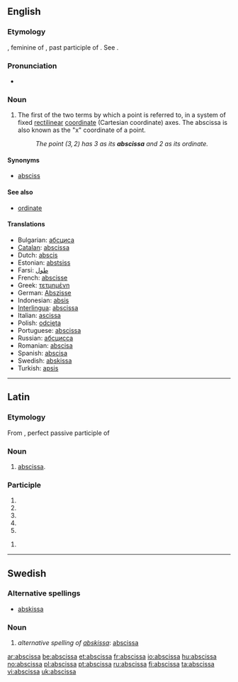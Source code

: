 ==English==

===Etymology===
{{etyl|la}}, feminine of {{term|abscissus}}, past participle of {{term|abscindere||to cut off}}. See {{term|abscind}}.

===Pronunciation===
* {{audio|en-us-abscissa.ogg|Audio (US)}}

===Noun===
{{en-noun|pl2=abscissae}}

# {{geometry}} The first of the two terms by which a point is referred to, in a system of fixed [[rectilinear]] [[coordinate]] (Cartesian coordinate) axes. The abscissa is also known as the "x" coordinate of a point.
#: ''The point <math>(3,2)</math> has 3 as its '''abscissa''' and 2 as its ordinate.''

====Synonyms====
* [[absciss]]

====See also====
* [[ordinate]]

====Translations====
* Bulgarian: [[абсциса]] {{f}}
* [[Catalan]]: [[abscissa]] {{f}}
* Dutch: [[abscis]] {{f}}
* Estonian: [[abstsiss]]
* Farsi: [[طول]]
* French: [[abscisse]] {{f}}
* Greek: [[τετμημένη]] {{f}}
* German: [[Abszisse]] {{f}}
* Indonesian: [[absis]]
* [[Interlingua]]: [[abscissa]]
* Italian: [[ascissa]] {{f}}
* Polish: [[odcięta]]
* Portuguese: [[abscissa]]
* Russian: [[абсцисса]] {{f}}
* Romanian: [[abscisa]] {{f}}
* Spanish: [[abscisa]]{{f}}
* Swedish: [[abskissa]] {{c}}
* Turkish: [[apsis]]

----

==Latin==

===Etymology===
From {{term|abscissus|lang=la}}, perfect passive participle of {{term|abscindo|abscindō|tear away|lang=la}}

===Noun===
{{la-noun|abscissa|abscissae|abscissae|f|first}}

# {{math|lang=la}} [[#English|abscissa]].

===Participle===
{{la-part-form|abscissa}}

# {{inflection of|abscissus|abscissus|nom|f|s|lang=la}}
# {{inflection of|abscissus|abscissus|nom|n|p|lang=la}}
# {{inflection of|abscissus|abscissus|acc|n|p|lang=la}}
# {{inflection of|abscissus|abscissus|voc|f|s|lang=la}}
# {{inflection of|abscissus|abscissus|voc|n|p|lang=la}}

{{la-part-form|abscissā}}

# {{inflection of|abscissus|abscissus|abl|f|s|lang=la}}

----

==Swedish==

===Alternative spellings===
* [[abskissa]]

===Noun===
{{infl|sv|noun|g=c}}
{{sv-noun-reg-or|absciss}}

# ''alternative spelling of [[abskissa]]'': [[#English|abscissa]]

[[ar:abscissa]]
[[be:abscissa]]
[[et:abscissa]]
[[fr:abscissa]]
[[io:abscissa]]
[[hu:abscissa]]
[[no:abscissa]]
[[pl:abscissa]]
[[pt:abscissa]]
[[ru:abscissa]]
[[fi:abscissa]]
[[ta:abscissa]]
[[vi:abscissa]]
[[uk:abscissa]]